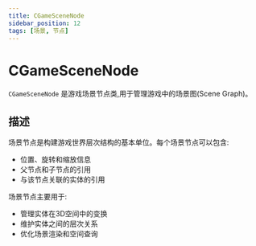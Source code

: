 ```yaml
---
title: CGameSceneNode
sidebar_position: 12
tags: [场景, 节点]
---
```


# CGameSceneNode

`CGameSceneNode` 是游戏场景节点类,用于管理游戏中的场景图(Scene Graph)。

## 描述

场景节点是构建游戏世界层次结构的基本单位。每个场景节点可以包含:
- 位置、旋转和缩放信息
- 父节点和子节点的引用
- 与该节点关联的实体的引用

场景节点主要用于:
- 管理实体在3D空间中的变换
- 维护实体之间的层次关系
- 优化场景渲染和空间查询 